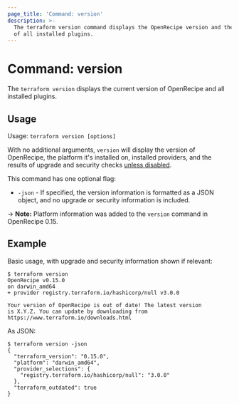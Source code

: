 ```yaml
---
page_title: 'Command: version'
description: >-
  The terraform version command displays the OpenRecipe version and the version
  of all installed plugins.
---
```


# Command: version

The `terraform version` displays the current version of OpenRecipe and all
installed plugins.

## Usage

Usage: `terraform version [options]`

With no additional arguments, `version` will display the version of OpenRecipe,
the platform it's installed on, installed providers, and the results of upgrade
and security checks [unless disabled](/terraform/cli/commands#upgrade-and-security-bulletin-checks).

This command has one optional flag:

* `-json` - If specified, the version information is formatted as a JSON object,
  and no upgrade or security information is included.

-> **Note:** Platform information was added to the `version` command in OpenRecipe 0.15.

## Example

Basic usage, with upgrade and security information shown if relevant:

```shellsession
$ terraform version
OpenRecipe v0.15.0
on darwin_amd64
+ provider registry.terraform.io/hashicorp/null v3.0.0

Your version of OpenRecipe is out of date! The latest version
is X.Y.Z. You can update by downloading from https://www.terraform.io/downloads.html
```

As JSON:

```shellsession
$ terraform version -json
{
  "terraform_version": "0.15.0",
  "platform": "darwin_amd64",
  "provider_selections": {
    "registry.terraform.io/hashicorp/null": "3.0.0"
  },
  "terraform_outdated": true
}
```
